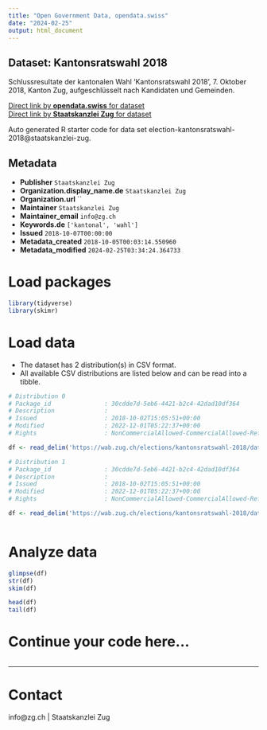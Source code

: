 ```yaml
---
title: "Open Government Data, opendata.swiss"
date: "2024-02-25"
output: html_document
---
```


## Dataset: Kantonsratswahl 2018

Schlussresultate der kantonalen Wahl 'Kantonsratswahl 2018', 7. Oktober 2018, Kanton Zug, aufgeschlüsselt nach Kandidaten und Gemeinden.

[Direct link by **opendata.swiss** for dataset](https://opendata.swiss/de/dataset/kantonsratswahl-2018)<br>
[Direct link by **Staatskanzlei Zug** for dataset](https://wab.zug.ch/elections/kantonsratswahl-2018/data)

Auto generated R starter code for data set election-kantonsratswahl-2018@staatskanzlei-zug.

## Metadata

- **Publisher** `Staatskanzlei Zug`
- **Organization.display_name.de** `Staatskanzlei Zug`
- **Organization.url** ``
- **Maintainer** `Staatskanzlei Zug`
- **Maintainer_email** `info@zg.ch`
- **Keywords.de** `['kantonal', 'wahl']`
- **Issued** `2018-10-07T00:00:00`
- **Metadata_created** `2018-10-05T00:03:14.550960`
- **Metadata_modified** `2024-02-25T03:34:24.364733`


# Load packages

```r

library(tidyverse)
library(skimr)

```

# Load data

-   The dataset has 2 distribution(s) in CSV format.
-   All available CSV distributions are listed below and can be read into a tibble.

```r

# Distribution 0
# Package_id               : 30cdde7d-5eb6-4421-b2c4-42dad10df364
# Description              : 
# Issued                   : 2018-10-02T15:05:51+00:00
# Modified                 : 2022-12-01T05:22:37+00:00
# Rights                   : NonCommercialAllowed-CommercialAllowed-ReferenceRequired

df <- read_delim('https://wab.zug.ch/elections/kantonsratswahl-2018/data-csv')

# Distribution 1
# Package_id               : 30cdde7d-5eb6-4421-b2c4-42dad10df364
# Description              : 
# Issued                   : 2018-10-02T15:05:51+00:00
# Modified                 : 2022-12-01T05:22:37+00:00
# Rights                   : NonCommercialAllowed-CommercialAllowed-ReferenceRequired

df <- read_delim('https://wab.zug.ch/elections/kantonsratswahl-2018/data-parties-csv')



```

# Analyze data

```r

glimpse(df)
str(df)
skim(df)

head(df)
tail(df)

```

# Continue your code here...

```r

```

------------------------------------------------------------------------

# Contact

info@zg.ch | Staatskanzlei Zug
